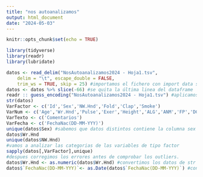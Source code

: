 ```yaml
---
title: "nos autoanalizamos"
output: html_document
date: "2024-05-03"
---
```


```r
knitr::opts_chunk$set(echo = TRUE)
```

```r
library(tidyverse)
library(readr)
library(lubridate)
```


```r
datos <- read_delim("NosAutoanalizamos2024 - Hoja1.tsv", 
    delim = "\t", escape_double = FALSE, 
    trim_ws = TRUE, skip = 25) #importamos el fichero con import data set readr
datos <- datos %>% slice(-66) #se quita la última linea del dataframe
readr :: guess_encoding("NosAutoanalizamos2024 - Hoja1.tsv") #aplicamos este codigo para saber en qua codificacion se encuentra el dataframe
str(datos)
VarFactor <- c('Id','Sex','NW.Hnd','Fold','Clap','Smoke')
VarNum <- c('Age','Wr.Hnd','Pulse','Exer','Height','ALG','ANM','FP','DCS','MD','HSt','Hwork')
VarTexto <- c('Comentarios')
VarFecha <- c('FechaNac(DD-MM-YYY)')
unique(datos$Sex) #sabemos que datos distintos contiene la columna sex
datos$Wr.Hnd
unique(datos$NW.Hnd)
#vamos a analizar las categorias de las variables de tipo factor
sapply(datos[,VarFactor],unique)
#despues corregimos los errores antes de comprobar los outliers.
datos$Wr.Hnd <- as.numeric(datos$Wr.Hnd) #convertimos los datos de str a enteros
datos$`FechaNac(DD-MM-YYY)`<- as.Date(datos$`FechaNac(DD-MM-YYY)`) #convertimos los datos a tipo fecha con la libreria lubridate.

```

